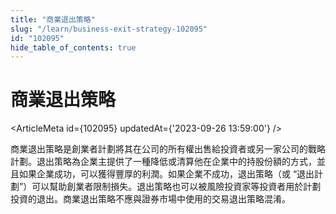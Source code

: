 ```yaml
---
title: "商業退出策略"
slug: "/learn/business-exit-strategy-102095"
id: "102095"
hide_table_of_contents: true
---
```



# 商業退出策略

<ArticleMeta id={102095} updatedAt={'2023-09-26 13:59:00'} />
<div className='border-solid border-b border-t-0 my-4 border-[var(--ifm-color-gray-300)]' />

商業退出策略是創業者計劃將其在公司的所有權出售給投資者或另一家公司的戰略計劃。退出策略為企業主提供了一種降低或清算他在企業中的持股份額的方式，並且如果企業成功，可以獲得豐厚的利潤。如果企業不成功，退出策略（或 “退出計劃”）可以幫助創業者限制損失。退出策略也可以被風險投資家等投資者用於計劃投資的退出。商業退出策略不應與證券市場中使用的交易退出策略混淆。
